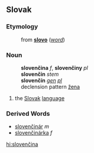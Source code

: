 ==Slovak==
===Etymology===
:from '''[[slovo#Slovak|slovo]]''' (''[[word]]'')
===Noun===
:'''slovenčina''' ''f'', '''slovenčiny''' ''pl''
:'''slovenčin''' ''stem''
:'''slovenčín''' ''[[genitive|gen]] [[plural|pl]]''
:declension pattern [[Slovak declension pattern žena|žena]]
# the [[Slovak]] [[language]]
===Derived Words===
* [[slovenčinár]] ''m''
* [[slovenčinárka]] ''f''

[[hi:slovenčina]]